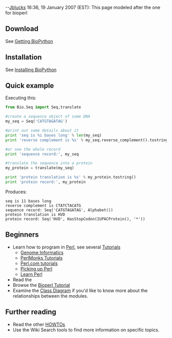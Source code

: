 --[[User%3AJblucks|Jblucks]] 16:36, 19 January 2007 (EST): This page modeled after the one for bioperl

==Download==

See [[Download|Getting BioPython]]

==Installation==

See [http://biopython.org/DIST/docs/install/Installation.html Installing BioPython]

==Quick example==

Executing this:
<source lang=python>
from Bio.Seq import Seq,translate

#create a sequence object of some DNA
my_seq = Seq('CATGTAGATAG')

#print out some details about it
print 'seq is %i bases long' % len(my_seq)
print 'reverse complement is %s' % my_seq.reverse_complement().tostring()

#or see the whole record
print 'sequence record:', my_seq

#translate the sequence into a protein
my_protein = translate(my_seq)

print 'protein translation is %s' % my_protein.tostring()
print 'protein record:', my_protein

</source>

Produces:
<pre>
seq is 11 bases long
reverse complement is CTATCTACATG
sequence record: Seq('CATGTAGATAG', Alphabet())
protein translation is HVD
protein record: Seq('HVD', HasStopCodon(IUPACProtein(), '*'))
</pre>

==Beginners==

* Learn how to program in [[Perl]], see several [[Tutorials]]
** [http://stein.cshl.org/genome_informatics/ Genome Informatics]
** [http://www.perlmonks.org/index.pl?node=Tutorials PerlMonks Tutorials]
** [http://www.perl.com/cs/user/query/q/6?id_topic=74 Perl.com tutorials]
** [http://www.ebb.org/PickingUpPerl/ Picking up Perl]
** [http://learn.perl.org/ Learn Perl]
* Read the {{HOWTO|Beginners}}
* Browse the [[Bptutorial|Bioperl Tutorial]]
* Examine the [[Class Diagram]] if you'd like to know more about the relationships between the modules.

==Further reading==

* Read the other [[HOWTOs]]
* Use the Wiki Search tools to find more information on specific topics.
